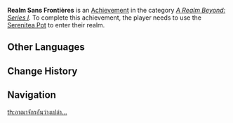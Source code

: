 {{Achievement Infobox
|title        = 
|id           = 81049
|order id     = 1050
|category     = A Realm Beyond: Series I
|description  = Use the [[Serenitea Pot]] to enter your realm.
|requirements = 
|primogems    = 5
|tracking     = 
|hidden       = 1
|topic        = 
}}
'''Realm Sans Frontières''' is an [[Achievement]] in the category ''[[A Realm Beyond: Series I]]''. To complete this achievement, the player needs to use the [[Serenitea Pot]] to enter their realm.
<!--
==Trivia==

==Video Guides==
{{EVT
|video1   = 
|caption1 = 
}}
-->
==Other Languages==
{{Other Languages
|en      = Realm Sans Frontières
|zhs     = 洞天无别景…
|zhs_rm  = Dòngtiān wú Bié Jǐng...
|zht     = 洞天無別景…
|zht_rm  = Dòngtiān wú Bié Jǐng...
|zh_tl   = 
|ja      = 洞天逍遥
|ja_rm   = Douten Shouyou
|ja_tl   = Stroll in the {{w|Grotto-heavens}}
|ko      = 선계 속 풍경…
|ko_rm   = 
|ko_tl   = 
|es      = Mundo sin fronteras
|es_tl   = World Sans Frontières
|fr      = Mon royaume pour une théière
|fr_tl   = My Kingdom For a Teapot
|ru      = Таков вид обители...
|ru_tl   = 
|th      = อาณาจักรอันว่างเปล่า...
|th_rm   = 
|th_tl   = 
|vi      = Không còn cảnh vật khác...
|vi_tl   = 
|de      = Grenzenlose Welten
|de_tl   = Limitless Worlds
|id      = Pemandangan di Dalam Poci...
|id_tl   = The View Inside the Teapot
|pt      = Reino Sem Fronteiras
|pt_tl   = Realm Sans Frontières
}}

==Change History==
{{Change History|1.5}}
<!--
==References==
{{Reflist}}
-->
==Navigation==
{{Achievement Navbox|A Realm Beyond: Series I}}
[[th:อาณาจักรอันว่างเปล่า...]]